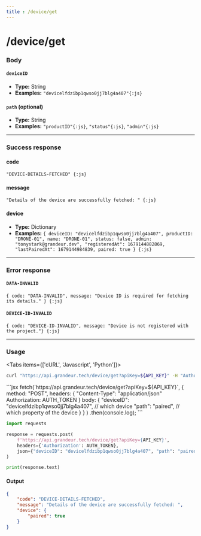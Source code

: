 ```yaml
---
title : /device/get
---
```


# /device/get

### Body

#### `deviceID`

- **Type:** String
- **Examples:** `"devicelfdzibp1qwso0jj7blg4a407"{:js}`

#### `path` (optional)

- **Type:** String
- **Examples:** `"productID"{:js}`, `"status"{:js}`, `"admin"{:js}`

___

### Success response

#### code

`"DEVICE-DETAILS-FETCHED" {:js}`

#### message

`"Details of the device are successfully fetched: " {:js}`

#### device

- **Type:** Dictionary
- **Examples:** `{ deviceID: "devicelfdzibp1qwso0jj7blg4a407", productID: "DRONE-01", name: "DRONE-01", status: false, admin: "tonystark@grandeur.dev", "registeredAt": 1679144882869, "lastPairedAt": 1679144984839, paired: true } {:js}`

___

### Error response

#### `DATA-INVALID`

`{ code: "DATA-INVALID", message: "Device ID is required for fetching its details." } {:js}`

#### `DEVICE-ID-INVALID`

`{ code: "DEVICE-ID-INVALID", message: "Device is not registered with the project."} {:js}`

___

### Usage

<Tabs items={['cURL', 'Javascript', 'Python']}>
<Tab>

```bash
curl "https://api.grandeur.tech/device/get?apiKey=${API_KEY}" -H "Authorization: ${AUTH_TOKEN}" --json '{"deviceID": "devicelfdzibp1qwso0jj7blg4a407", "path": "paired"}'
```

</Tab>
<Tab>
```jsx
fetch(`https://api.grandeur.tech/device/get?apiKey=${API_KEY}`,
    {
        method: "POST",
        headers: {
            "Content-Type": "application/json"
            Authorization: AUTH_TOKEN
        }
        body: {
            "deviceID": "devicelfdzibp1qwso0jj7blg4a407",   // which device
            "path": "paired",                          // which property of the device
        }
    }
)
.then(console.log);
```
</Tab>
<Tab>

```py
import requests

response = requests.post(
    f'https://api.grandeur.tech/device/get?apiKey={API_KEY}',
    headers={'Authorization': AUTH_TOKEN},
    json={"deviceID": "devicelfdzibp1qwso0jj7blg4a407", "path": "paired"}
)

print(response.text)
```

</Tab>
</Tabs>

#### Output

```json filename="JSON"
{
    "code": "DEVICE-DETAILS-FETCHED",
    "message": "Details of the device are successfully fetched: ",
    "device": {
        "paired": true
    }
}
```